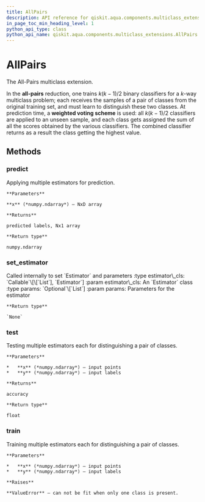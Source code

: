 ```yaml
---
title: AllPairs
description: API reference for qiskit.aqua.components.multiclass_extensions.AllPairs
in_page_toc_min_heading_level: 1
python_api_type: class
python_api_name: qiskit.aqua.components.multiclass_extensions.AllPairs
---
```


# AllPairs

<Class id="qiskit.aqua.components.multiclass_extensions.AllPairs" github="https://github.com/qiskit-community/qiskit-aqua/tree/stable/0.7/qiskit/aqua/components/multiclass_extensions/all_pairs.py" signature="AllPairs">
  The All-Pairs multiclass extension.

  In the **all-pairs** reduction, one trains $k(k−1)/2$ binary classifiers for a $k$-way multiclass problem; each receives the samples of a pair of classes from the original training set, and must learn to distinguish these two classes. At prediction time, a **weighted voting scheme** is used: all $k(k−1)/2$ classifiers are applied to an unseen sample, and each class gets assigned the sum of all the scores obtained by the various classifiers. The combined classifier returns as a result the class getting the highest value.

  ## Methods

  ### predict

  <Function id="qiskit.aqua.components.multiclass_extensions.AllPairs.predict" signature="AllPairs.predict(x)">
    Applying multiple estimators for prediction.

    **Parameters**

    **x** (*numpy.ndarray*) – NxD array

    **Returns**

    predicted labels, Nx1 array

    **Return type**

    numpy.ndarray
  </Function>

  ### set\_estimator

  <Function id="qiskit.aqua.components.multiclass_extensions.AllPairs.set_estimator" signature="AllPairs.set_estimator(estimator_cls, params=None)">
    Called internally to set `Estimator` and parameters :type estimator\_cls: `Callable`\[\[`List`], `Estimator`] :param estimator\_cls: An `Estimator` class :type params: `Optional`\[`List`] :param params: Parameters for the estimator

    **Return type**

    `None`
  </Function>

  ### test

  <Function id="qiskit.aqua.components.multiclass_extensions.AllPairs.test" signature="AllPairs.test(x, y)">
    Testing multiple estimators each for distinguishing a pair of classes.

    **Parameters**

    *   **x** (*numpy.ndarray*) – input points
    *   **y** (*numpy.ndarray*) – input labels

    **Returns**

    accuracy

    **Return type**

    float
  </Function>

  ### train

  <Function id="qiskit.aqua.components.multiclass_extensions.AllPairs.train" signature="AllPairs.train(x, y)">
    Training multiple estimators each for distinguishing a pair of classes.

    **Parameters**

    *   **x** (*numpy.ndarray*) – input points
    *   **y** (*numpy.ndarray*) – input labels

    **Raises**

    **ValueError** – can not be fit when only one class is present.
  </Function>
</Class>

